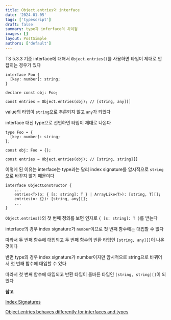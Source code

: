 ```yaml
---
title: Object.entries와 interface
date: '2024-01-05'
tags: ['typescript']
draft: false
summary: type과 inferface의 차이점
images: []
layout: PostSimple
authors: ['default']
---
```


TS 5.3.3 기준 interface에 대해서 `Object.entries()`를 사용하면 타입이 제대로 안 잡히는 경우가 있다

```tsx
interface Foo {
  [key: number]: string;
}

declare const obj: Foo;

const entries = Object.entries(obj); // [string, any][]
```

value의 타입이 `string`으로 추론되지 않고 `any`가 되었다

interface 대신 type으로 선언하면 타입이 제대로 나온다

```tsx
type Foo = {
  [key: number]: string;
};

const obj: Foo = {};

const entries = Object.entries(obj); // [string, string][]
```

이렇게 된 이유는 interface는 type과는 달리 index signature를 암시적으로 `string`으로 바꾸지 않기 때문이다

```tsx
interface ObjectConstructor {
    ...
    entries<T>(o: { [s: string]: T } | ArrayLike<T>): [string, T][];
    entries(o: {}): [string, any][];
    ...
}
```

`Object.entries()`의 첫 번째 정의를 보면 인자로 `{ [s: string]: T }`를 받는다

interface의 경우 index signature가 `number`이므로 첫 번째 함수에는 대입할 수 없다

따라서 두 번째 함수에 대입되고 두 번째 함수의 반환 타입인 `[string, any][]`이 나온 것이다

반면 type의 경우 index signature가 number이지만 암시적으로 string으로 바뀌어서 첫 번째 함수에 대입할 수 있다

따라서 첫 번째 함수에 대입되고 반환 타입이 올바른 타입인 `[string, string][]`이 되었다

**참고**

[Index Signatures](https://www.typescriptlang.org/docs/handbook/2/objects.html#index-signatures)

[Object.entries behaves differently for interfaces and types](https://github.com/microsoft/TypeScript/issues/49872)
